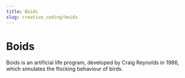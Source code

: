 ```yaml
---
title: Boids
slug: creative_coding/boids
---
```



# Boids

<Suspense>
  <Preview />
</Suspense>

Boids is an artificial life program,
developed by Craig Reynolds in 1986,
which simulates the flocking behaviour of birds.
